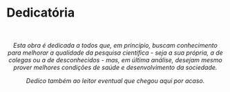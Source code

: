 # Dedicatória {#dedicatoria .unnumbered}

```{=latex}
\markboth{}{}
```

<br>

<center>

<em>

Esta obra é dedicada a todos que, em princípio, buscam conhecimento para melhorar a qualidade da pesquisa científica - seja a sua própria, a de colegas ou a de desconhecidos - mas, em última análise, desejam mesmo prover melhores condições de saúde e desenvolvimento da sociedade.

Dedico também ao leitor eventual que chegou aqui por acaso.

</em>

</center>

<br>
